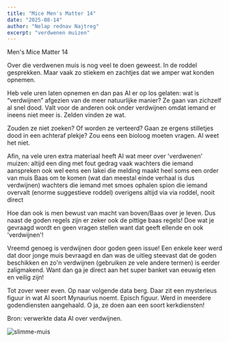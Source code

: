 ```yaml
---
title: "Mice Men's Matter 14"
date: "2025-08-14"
author: "Nelap rednav Najtreg"
excerpt: "verdwenen muizen"
---
```


Men's Mice Matter 14

Over die verdwenen muis is nog veel te doen geweest. In de roddel gesprekken.
Maar vaak zo stiekem en zachtjes dat we amper wat konden opnemen.

Heb vele uren laten opnemen en dan pas AI er op los gelaten: wat is “verdwijnen” afgezien van de meer natuurlijke manier? Ze gaan van zichzelf al snel dood. Valt voor de anderen ook onder verdwijnen omdat iemand er ineens niet meer is. Zelden vinden ze wat.

Zouden ze niet zoeken? Of worden ze verteerd? Gaan ze ergens stilletjes dood in een achteraf plekje? Zou eens een bioloog moeten vragen. AI weet het niet.

Afin, na vele uren extra materiaal heeft AI wat meer over 'verdwenen' muizen:
altijd een ding met fout gedrag
vaak wachters die iemand aanspreken
ook wel eens een lakei die melding maakt
heel soms een order van muis Baas om te komen
(wat dan meestal einde verhaal is dus verdwijnen)
wachters die iemand met smoes ophalen
spion die iemand overvalt (enorme suggestieve roddel)
overigens altijd via via roddel, nooit direct

Hoe dan ook is men bewust van macht van boven/Baas over je leven. Dus naast de goden regels zijn er zeker ook de pittige baas regels! Doe wat je gevraagd wordt en geen vragen stellen want dat geeft ellende en ook 'verdwijnen'!

Vreemd genoeg is verdwijnen door goden geen issue!
Een enkele keer werd dat door jonge muis bevraagd en dan was de uitleg steevast dat de goden beschikken en zo'n verdwijnen (gebruiken ze vele andere termen) is eerder zaligmakend. Want dan ga je direct aan het super banket van eeuwig eten en veilig zijn!

Tot zover weer even. Op naar volgende data berg.
Daar zit een mysterieus figuur in wat AI soort Mynaurius noemt. Episch figuur.
Werd in meerdere godendiensten aangehaald. O ja, ze doen aan een soort kerkdiensten!

Bron: verwerkte data AI over verdwijnen.

![slimme-muis](/1muis-smart79.jpg)
